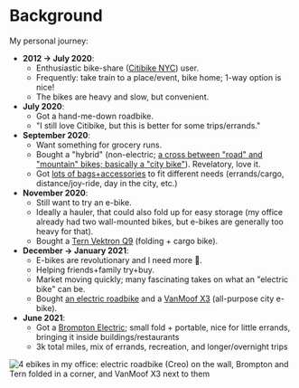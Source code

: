 # Background
My personal journey:

* **2012 → July 2020**:
  * Enthusiastic bike-share ([Citibike NYC](https://www.citibikenyc.com/)) user.
  * Frequently: take train to a place/event, bike home; 1-way option is nice!
  * The bikes are heavy and slow, but convenient.
* **July 2020**:
  * Got a hand-me-down roadbike.
  * "I still love Citibike, but this is better for some trips/errands."
* **September 2020**:
  * Want something for grocery runs.
  * Bought a "hybrid" (non-electric; [a cross between "road" and "mountain" bikes; basically a "city bike"](https://www.cyclingweekly.com/group-tests/hybrid-bikes-buyers-guide-206065)). Revelatory, love it.
  * Got [lots of bags+accessories](gear.md) to fit different needs (errands/cargo, distance/joy-ride, day in the city, etc.)
* **November 2020**:
  * Still want to try an e-bike.
  * Ideally a hauler, that could also fold up for easy storage (my office already had two wall-mounted bikes, but e-bikes are generally too heavy for that).
  * Bought a [Tern Vektron Q9](https://www.ternbicycles.com/us/bikes/471/vektron-q9) (folding + cargo bike).
* **December → January 2021**:
  * E-bikes are revolutionary and I need more 🤩.
  * Helping friends+family try+buy.
  * Market moving quickly; many fascinating takes on what an "electric bike" can be.
  * Bought [an electric roadbike](bikes.md#creo) and a [VanMoof X3](bikes.md#x3) (all-purpose city e-bike).
* **June 2021**:
  * Got a [Brompton Electric](bikes.md#e-brompton); small fold + portable, nice for little errands, bringing it inside buildings/restaurants
  * 3k total miles, mix of errands, recreation, and longer/overnight trips

![4 ebikes in my office: electric roadbike (Creo) on the wall, Brompton and Tern folded in a corner, and VanMoof X3 next to them](/renamed-imgs/office-4-ebikes.png)
